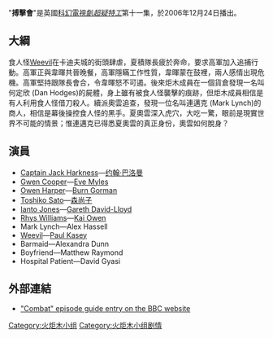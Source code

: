 {{Link style|time=2015-12-12T03:12:43+00:00}}
{{noteTA
|T=zh-hans:特殊决斗; zh-hant:搏擊會;
|G1=WHO
}}
{{Infobox Doctor Who episode
| number = 11
| serial_name = 搏擊會
| caption = 
| image = 
| show = TW
| type = 剧集
| cast = 
* [[John_Barrowman|John Barrowman]] – [[Jack_Harkness|Captain Jack Harkness]]
* [[Eve_Myles|Eve Myles]] – [[Gwen_Cooper|Gwen Cooper]]
* [[Burn_Gorman|Burn Gorman]] – [[Owen_Harper|Owen Harper]]
* [[Naoko_Mori|Naoko Mori]] – [[Toshiko_Sato|Toshiko Sato]]
* [[Gareth_David-Lloyd|Gareth David-Lloyd]] – [[Ianto_Jones|Ianto Jones]]
| guests = 
* [[Kai_Owen|Kai Owen]] – [[Rhys_Williams_(Torchwood)|Rhys Williams]]
* [[Alex_Hassell|Alex Hassell]] – Mark Lynch
* [[Paul_Kasey|Paul Kasey]] – [[Weevil_(Torchwood)|Weevil]]
* Alexandra Dunn – Barmaid
* Matthew Raymond – Boyfriend
* [[David_Gyasi|David Gyasi]] – Hospital Patient
| writer = [[诺尔·克拉克|诺尔·克拉克]]
| director = [[:en:Andy_Goddard|Andy Goddard]]
| production_code = 1.11
| producer = [[Richard_Stokes|Richard Stokes]]<br/>[[Chris_Chibnall|Chris Chibnall]] (co-producer)
| executive_producer = [[Russell_T_Davies|Russell T Davies]]<br/>[[Julie_Gardner|Julie Gardner]]
| script_editor = [[Brian_Minchin|Brian Minchin]]
| series = [[List_of_Torchwood_episodes#Series_1_(2006–2007)|Series 1]]
| length = 50 mins
| date = 2006年12月24日
| preceding = "[[Out_of_Time_(Torchwood)|隔世情緣]]"
| following = "[[世界末日_(火炬木小組)|英雄的一生]]"
| imdb_id = 0918317
}}
"'''搏擊會'''"是英國[[科幻|科幻]][[電視劇|電視劇]]''[[超疑特工|超疑特工]]''第十一集，於2006年12月24日播出。

== 大綱 ==
食人怪[[:en:Weevil_(Torchwood)|Weevil]]在卡迪夫城的街頭肆虐，夏積隊長疲於奔命，要求高軍加入追捕行動。高軍正與韋暉共晉晚餐，高軍隱瞞工作性質，韋暉蒙在鼓裡，兩人感情出現危機。高軍堅持跟隊長會合，令韋暉怒不可遏。後來炬木成員在一個貨倉發現一名叫何定欣 (Dan Hodges)的屍體，身上雖有被食人怪襲擊的痕跡，但炬木成員相信是有人利用食人怪借刀殺人。續派奧雲追查，發現一位名叫連邁克 (Mark Lynch)的商人，相信是幕後操控食人怪的黑手。夏奧雲深入虎穴，大吃一驚，眼前是現實世界不可能的情景；惟連邁克已得悉夏奧雲的真正身份，奧雲如何脫身？

== 演員 ==
*[[:en:Jack_Harkness|Captain Jack Harkness]]—[[约翰·巴洛曼|约翰·巴洛曼]]
*[[:en:Gwen_Cooper|Gwen Cooper]]—[[:en:Eve_Myles|Eve Myles]]
*[[:en:Owen_Harper|Owen Harper]]—[[:en:Burn_Gorman|Burn Gorman]]
*[[:en:Toshiko_Sato|Toshiko Sato]]—[[森尚子|森尚子]]
*[[:en:Ianto_Jones|Ianto Jones]]—[[:en:Gareth_David-Lloyd|Gareth David-Lloyd]]
*[[:en:List_of_Torchwood_minor_characters#Rhys_Williams|Rhys Williams]]—[[:en:Kai_Owen|Kai Owen]]
*Mark Lynch—Alex Hassell
*[[:en:Weevil_(Torchwood)|Weevil]]—[[:en:Paul_Kasey|Paul Kasey]]
*Barmaid—Alexandra Dunn
*Boyfriend—Matthew Raymond
*Hospital Patient—David Gyasi

==外部連結==
{{wikiquote|Torchwood}}
* [http://www.bbc.co.uk/torchwood/epguides.shtml?ep=11 "Combat" episode guide entry on the BBC website]

[[Category:火炬木小组|Category:火炬木小组]]
[[Category:火炬木小组剧情|Category:火炬木小组剧情]]